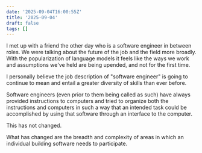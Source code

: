 ```yaml
---
date: '2025-09-04T16:00:55Z'
title: '2025-09-04'
draft: false
tags: []
---
```


I met up with a friend the other day who is a software engineer in between roles.
We were talking about the future of the job and the field more broadly.
With the popularization of language models it feels like the ways we work and assumptions we've held are being upended, and not for the first time.

I personally believe the job description of "software engineer" is going to continue to mean and entail a greater diversity of skills than ever before.

Software engineers (even prior to them being called as such) have always provided instructions to computers and tried to organize both the instructions and computers in such a way that an intended task could be accomplished by using that software through an interface to the computer.

This has not changed.

What has changed are the breadth and complexity of areas in which an individual building software needs to participate.
